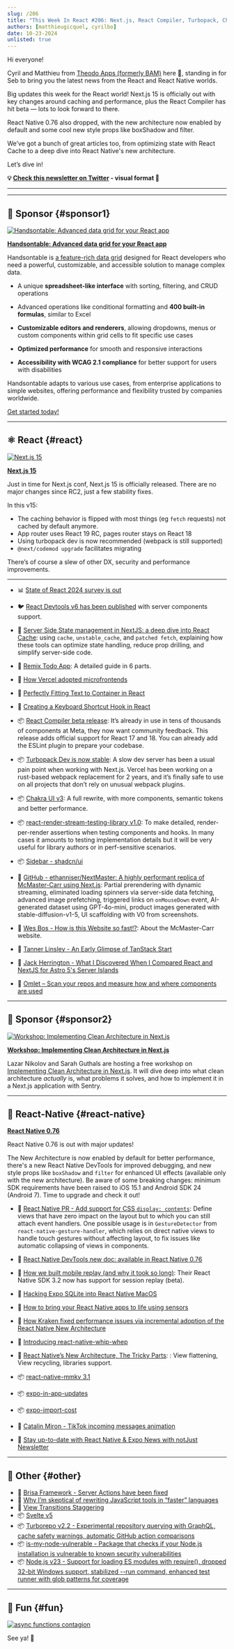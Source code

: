 ```yaml
---
slug: /206
title: "This Week In React #206: Next.js, React Compiler, Turbopack, Chakra UI, Remix, React Cache, Shadcn, Microfrontends, React DevTools, React Native, react-native-mmkv, Svelte, Turborepo, Node.js..."
authors: [matthieugicquel, cyrilbo]
date: 10-23-2024
unlisted: true
---
```


Hi everyone!

Cyril and Matthieu from [Theodo Apps (formerly BAM)](https://apps.theodo.com/en?utm_source=thisweekinreact) here 👋, standing in for Seb to bring you the latest news from the React and React Native worlds.

Big updates this week for the React world! Next.js 15 is officially out with key changes around caching and performance, plus the React Compiler has hit beta — lots to look forward to there.

React Native 0.76 also dropped, with the new architecture now enabled by default and some cool new style props like boxShadow and filter.

We’ve got a bunch of great articles too, from optimizing state with React Cache to a deep dive into React Native's new architecture.

Let’s dive in!

<!-- truncate -->

**💡 [Check this newsletter on Twitter](https://slo.im/thread) - visual format 🎨**

---


<Support />

---

## 💸 Sponsor {#sponsor1}

[![Handsontable: Advanced data grid for your React app](/emails/issues/206/handsontable.jpg)](https://handsontable.com/docs/react-data-grid/?utm_source=thisweekinreact&utm_medium=newsletter&utm_campaign=twirsep11)

**[Handsontable: Advanced data grid for your React app](https://handsontable.com/docs/react-data-grid/?utm_source=thisweekinreact&utm_medium=newsletter&utm_campaign=twirsep11)**

Handsontable is [a feature-rich data grid](https://handsontable.com/demo?utm_source=thisweekinreact&utm_medium=newsletter&utm_campaign=twirsep11) designed for React developers who need a powerful, customizable, and accessible solution to manage complex data.

- A unique **spreadsheet-like interface** with sorting, filtering, and CRUD operations

- Advanced operations like conditional formatting and **400 built-in formulas**, similar to Excel

- **Customizable editors and renderers**, allowing dropdowns, menus or custom components within grid cells to fit specific use cases

- **Optimized performance** for smooth and responsive interactions

- **Accessibility with WCAG 2.1 compliance** for better support for users with disabilities

Handsontable adapts to various use cases, from enterprise applications to simple websites, offering performance and flexibility trusted by companies worldwide.

[Get started today!](https://handsontable.com/docs/react-data-grid/?utm_source=thisweekinreact&utm_medium=newsletter&utm_campaign=twirsep11)

---

## ⚛️ React {#react}

[![Next.js 15](/emails/issues/206/nextjs-15.png)](https://nextjs.org/blog/next-15)

[**Next.js 15**](https://nextjs.org/blog/next-15)

Just in time for Next.js conf, Next.js 15 is officially released. There are no major changes since RC2, just a few stability fixes.

In this v15:

- The caching behavior is flipped with most things (eg `fetch` requests) not cached by default anymore.
- App router uses React 19 RC, pages router stays on React 18
- Using turbopack dev is now recommended (webpack is still supported)
- `@next/codemod upgrade` facilitates migrating

There’s of course a slew of other DX, security and performance improvements.

---

- 📊 [State of React 2024 survey is out](https://survey.devographics.com/en-US/survey/state-of-react/2024?source=this_week_in_react)
- 🐦 [React Devtools v6 has been published](https://x.com/leeerob/status/1846954524864594350) with server components support.
- 📜 [Server Side State management in NextJS: a deep dive into React Cache](https://www.yoseph.tech/posts/nextjs/server-side-state-management-in-nextjs-a-deep-dive-into-react-cache): using `cache`, `unstable_cache`, and `patched fetch`, explaining how these tools can optimize state handling, reduce prop drilling, and simplify server-side code.
- 📜 [Remix Todo App](https://www.udohjeremiah.com/blog/remix-todo-app-part-1-building-the-app-layout-and-structure): A detailed guide in 6 parts.
- 📜 [How Vercel adopted microfrontends](https://vercel.com/blog/how-vercel-adopted-microfrontends)
- 📜 [Perfectly Fitting Text to Container in React](https://sentry.engineering/blog/perfectly-fitting-text-to-container-in-react)
- 📜 [Creating a Keyboard Shortcut Hook in React](https://www.taniarascia.com/keyboard-shortcut-hook-react/)
- 📦 [React Compiler beta release](https://react.dev/blog/2024/10/21/react-compiler-beta-release): It’s already in use in tens of thousands of components at Meta, they now want community feedback. This release adds official support for React 17 and 18. You can already add the ESLint plugin to prepare your codebase.
- 📦 [Turbopack Dev is now stable](https://nextjs.org/blog/turbopack-for-development-stable): A slow dev server has been a usual pain point when working with Next.js. Vercel has been working on a rust-based webpack replacement for 2 years, and it’s finally safe to use on all projects that don’t rely on unusual webpack plugins.
- 📦 [Chakra UI v3](https://www.chakra-ui.com/blog/00-announcing-v3): A full rewrite, with more components, semantic tokens and better performance.
- 📦 [react-render-stream-testing-library v1.0](https://github.com/testing-library/react-render-stream-testing-library): To make detailed, render-per-render assertions when testing components and hooks. In many cases it amounts to testing implementation details but it will be very useful for library authors or in perf-sensitive scenarios.
- 📦 [Sidebar - shadcn/ui](https://ui.shadcn.com/docs/components/sidebar)
- 🔗 [GitHub - ethanniser/NextMaster: A highly performant replica of McMaster-Carr using Next.js](https://github.com/ethanniser/NextMaster): Partial prerendering with dynamic streaming, eliminated loading spinners via server-side data fetching, advanced image prefetching, triggered links on `onMouseDown` event, AI-generated dataset using GPT-4o-mini, product images generated with stable-diffusion-v1-5, UI scaffolding with V0 from screenshots.
- 🎥 [Wes Bos - How is this Website so fast!?](https://www.youtube.com/watch?v=-Ln-8QM8KhQ): About the McMaster-Carr website.
- 🎥 [Tanner Linsley - An Early Glimpse of TanStack Start](https://www.youtube.com/watch?v=AuHqwQsf64o)
- 🎥 [Jack Herrington - What I Discovered When I Compared React and NextJS for Astro 5's Server Islands](https://www.youtube.com/watch?v=rCkhCG7n8sA)

- 💸 [Omlet – Scan your repos and measure how and where components are used](https://omlet.dev/?utm_campaign=partner_this-week-in-react_newsletter-quick-link-oct-2024)

<SubscribeFormEmbed placement="middle" />

---

## 💸 Sponsor {#sponsor2}

[![Workshop: Implementing Clean Architecture in Next.js](/emails/issues/206/sentry.jpg)](https://sentry.io/resources/clean-architecture-nextjs/?utm_source=thisweekinreact&utm_medium=paid-community&utm_campaign=debuggability-fy25q3-cleanarchworkshop&utm_content=newsletter-lazar-rsvp)

**[Workshop: Implementing Clean Architecture in Next.js](https://sentry.io/resources/clean-architecture-nextjs/?utm_source=thisweekinreact&utm_medium=paid-community&utm_campaign=debuggability-fy25q3-cleanarchworkshop&utm_content=newsletter-lazar-rsvp)**

Lazar Nikolov and Sarah Guthals are hosting a free workshop on [Implementing Clean Architecture in Next.js](https://sentry.io/resources/clean-architecture-nextjs/?utm_source=thisweekinreact&utm_medium=paid-community&utm_campaign=debuggability-fy25q3-cleanarchworkshop&utm_content=newsletter-lazar-rsvp). It will dive deep into what clean architecture _actually_ is, what problems it solves, and how to implement it in a Next.js application with Sentry.

---

## 📱 React-Native {#react-native}

<Todo />

[**React Native 0.76**](https://reactnative.dev/blog)

React Native 0.76 is out with major updates!

The New Architecture is now enabled by default for better performance, there's a new React Native DevTools for improved debugging, and new style props like `boxShadow` and `filter` for enhanced UI effects (available only with the new architecture). Be aware of some breaking changes: minimum SDK requirements have been raised to iOS 15.1 and Android SDK 24 (Android 7). Time to upgrade and check it out!

- 👀 [React Native PR - Add support for CSS `display: contents`](https://github.com/facebook/react-native/pull/46584): Define views that have zero impact on the layout but to which you can still attach event handlers. One possible usage is in `GestureDetector` from `react-native-gesture-handler`, which relies on direct native views to handle touch gestures without affecting layout, to fix issues like automatic collapsing of views in components.
- 📖 [React Native DevTools new doc: available in React Native 0.76](https://reactnative.dev/docs/next/react-native-devtools)
- 📜 [How we built mobile replay (and why it took so long)](https://posthog.com/blog/mobile-session-replay): Their React Native SDK 3.2 now has support for session replay (beta).
- 📜 [Hacking Expo SQLite into React Native MacOS](https://coolsoftware.dev/blog/hacking-expo-sqlite-into-react-native-macos/)
- 📜 [How to bring your React Native apps to life using sensors](https://expo.dev/blog/how-to-bring-your-react-native-apps-to-life-using-sensors)
- 📜 [How Kraken fixed performance issues via incremental adoption of the React Native New Architecture](https://blog.kraken.com/product/engineering/how-kraken-fixed-performance-issues-via-incremental-adoption-of-the-react-native-new-architecture)
- 📜 [Introducing react-native-whip-whep](https://blog.swmansion.com/introducing-react-native-whip-whep-ac9e5588d4da?source=rss----e003bf129483---4)
- 📜 [React Native’s New Architecture, The Tricky Parts](https://blog.swmansion.com/react-natives-new-architecture-the-tricky-parts-1-2-bb0c16950f2d): : View flattening, View recycling, libraries support.
- 📦 [react-native-mmkv 3.1](https://x.com/mrousavy/status/1848666575382966401)
- 📦 [expo-in-app-updates](https://github.com/SohelIslamImran/expo-in-app-updates)
- 📦 [expo-import-cost](https://github.com/SohelIslamImran/expo-import-cost)
- 🎥 [Catalin Miron - TikTok incoming messages animation](https://www.youtube.com/watch?v=dFUaYZ_AXcc)

- 💸 [Stay up-to-date with React Native & Expo News with notJust Newsletter](https://www.notjust.dev/newsletter?utm_source=twir&utm_medium=email&utm_campaign=newsletter)

---

## 🔀 Other {#other}

- 📜 [Brisa Framework - Server Actions have been fixed](https://brisa.build/blog/server-actions-have-been-fixed)
- 📜 [Why I’m skeptical of rewriting JavaScript tools in “faster” languages](https://nolanlawson.com/2024/10/20/why-im-skeptical-of-rewriting-javascript-tools-in-faster-languages/)
- 📜 [View Transitions Staggering](https://frontendmasters.com/blog/view-transitions-staggering/)
- 📦 [Svelte v5](https://svelte.dev/blog/svelte-5-release-candidate)
- 📦 [Turborepo v2.2 - Experimental repository querying with GraphQL, cache safety warnings, automatic GitHub action comparisons](https://turbo.build/blog/turbo-2-2-0)
- 📦 [is-my-node-vulnerable - Package that checks if your Node.js installation is vulnerable to known security vulnerabilities](https://github.com/RafaelGSS/is-my-node-vulnerable)
- 📦 [Node.js v23 - Support for loading ES modules with require(), dropped 32-bit Windows support, stabilized --run command, enhanced test runner with glob patterns for coverage](https://openjsf.org/blog/announcing-node.js-23-key-features-and-enhancement)

---

## 🤭 Fun {#fun}

[![async functions contagion](/emails/issues/206/meme.jpg)](https://x.com/sebastienlorber/status/1848743816162869640)

See ya! 👋
